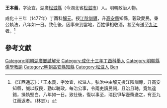 '''王本義'''，字汝宜，湖廣[[松滋縣|松滋縣]]（今湖北省[[松滋市|松滋市]]）人。明朝政治人物。

成化十三年（1477年）丁酉科[[解元|解元]]。授[[江陰|江陰]][[訓導|訓導]]，升[[高安縣|高安縣]]知縣，親政愛民，秉公執法，八年如一日。致仕後，因事來到當地，百姓爭相敬酒，甚至有送至[[九江|九江]]者。<ref>《江西通志》：「王本義，字汝宜，松滋人。弘治中由解元授江陰訓導，升高安知縣，誠以馭民，勤以聴政，毎治公事，令兩吏讀民詞，且治且聴，竟無違錯，操執堅白，八年如一日。致仕後，復以事至，瑞民爭挈壺漿送之，有至九江而返者。（林志）」</ref>

==參考文獻==
{{reflist}}

{{DEFAULTSORT:Wang王}}

[[Category:明朝湖廣鄉試解元|Category:明朝湖廣鄉試解元]]
[[Category:成化十三年丁酉科舉人|Category:成化十三年丁酉科舉人]]
[[Category:明朝縣儒學教諭|Category:明朝縣儒學教諭]]
[[Category:明朝高安縣知縣|Category:明朝高安縣知縣]]
[[Category:松滋人|Category:松滋人]]
[[Category:王姓|Ben]]